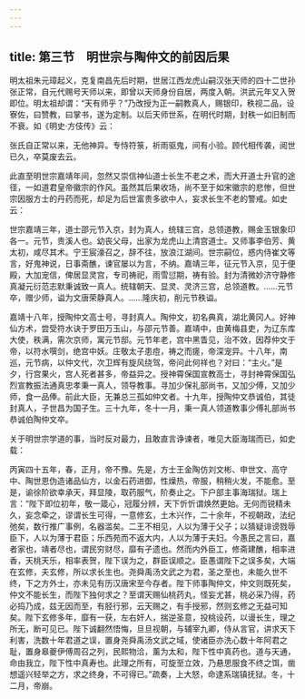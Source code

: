 ```yaml
---
---
---
```

title: 第三节　明世宗与陶仲文的前因后果
---




明太祖朱元璋起义，克复南昌先后时期，世居江西龙虎山嗣汉张天师的四十二世孙张正常，自元代赐号天师以来，即曾以天师身份自居，两度入朝。洪武元年又入贺即位。明太祖却谓：“天有师乎？”乃改授为正一嗣教真人，赐银印，秩视二品，设寮佐，曰赞教，曰掌书，遂为定制。以后天师世系，在明代时期，封秩一如旧制而不衰。如《明史·方伎传》云：

张氏自正常以来，无他神异。专恃符箓，祈雨驱鬼，间有小验。顾代相传袭，阅世已久，卒莫废去云。

此直至明世宗嘉靖年间，忽然又崇信神仙道士长生不老之术，而大开道士升官的途径，一如道君皇帝徽宗的作风。虽然其后果收场，尚不至于如宋徽宗的悲惨，但世宗因服方士的丹药而死，却足为后世富贵多欲中人，妄求长生不老的警戒。如史云：

世宗嘉靖三年，道士邵元节入京，封为真人，统辖三宫，总领道教，赐金玉银象印各一。元节，贵溪人也。幼丧父母，出家为龙虎山上清宫道士。又师事李伯芳、黄太初，咸尽其术。宁王宸濠召之，辞不往，放浪江湖间。世宗嗣位，惑内侍崔文等言，好鬼神说，日事斋醮，谏官屡以为言，不纳。嘉靖三年，征元节入京，见于便殿，大加宠信，俾居显灵宫，专司祷祀，雨雪愆期，祷有验。封为清微妙济守静修真凝元衍范志默秉诚致一真人。统辖朝天、显灵、灵济三宫，总领道教。……元节卒，赠少师，谥为文唐荣静真人。……隆庆初，削元节秩谥。

嘉靖十八年，授陶仲文高士号，寻封真人。陶仲文，初名典真，湖北黄冈人。好神仙方术，尝受符水诀于罗田万玉山，与邵元节善。嘉靖中，由黄梅县吏，为辽东库大使，秩满，需次京师，寓元节邸。元节年老，宫中黑眚见，治不效，因荐仲文于帝，以符水噀剑，绝宫中妖。庄敬太子患痘，祷之而瘥，帝深宠异。十八年，南巡，元节病，以仲文代，次卫辉有旋风绕驾，帝问此何祥也？对曰：“主火。”是夕，行宫果火，宫人死者甚多，帝益异之。授神霄保国宣教高士，寻封神霄保国弘烈宣教振法通真忠孝秉一真人，领导教事。寻加少保礼部尚书，又加少傅，又加少师，食一品俸。前此大臣，无兼总三孤如仲文者。十九年，授陶仲文恭诚伯，其徒封真人，子世昌为国子生。三十九年，冬十一月，秉一真人领道教事少傅礼部尚书恭诚伯陶仲文卒。

关于明世宗学道的事，当时反对最力，且敢直言诤谏者，唯见大臣海瑞而已，如史载：

丙寅四十五年，春，正月，帝不豫。先是，方士王金陶仿刘文彬、申世文、高守中、陶世恩伪造诸品仙方，以金石药进御，性燥热，帝服，稍稍火发，不能愈。至是，谕徐阶欲幸承天，拜显陵，取药服气，阶奏止之。下户部主事海瑞狱。瑞上言：“陛下即位初年，敬一箴心，冠履分辨，天下忻忻谓焕然更始。无何而锐精未久，妄念牵之，谬谓长生可得，一意修玄，土木兴作，二十余年，不视朝政，法纪弛矣，数行推广事例，名器滥矣。二王不相见，人以为薄于父子；以猜疑诽谤戮辱臣下，人以为薄于君臣；乐西苑而不返大内，人以为薄于夫妇。今愚民之言曰，嘉者家也，靖者尽也，谓民穷财尽，靡有孑遗也。然而内外臣工，修斋建醮，相率进香，天桃天乐，相率表贺，陛下误为之，群臣误顺之。臣愚谓陛下之误多矣，大端在玄修，夫玄修，所以求长生也。尧舜禹汤文武之为君，圣之至也，未能久世不终，下之方外士，亦未见有历汉唐宋至今存者。陛下师事陶仲文，仲文则既死矣，仲文不能长生，而陛下独何求之？至谓天赐仙桃药丸，怪妄尤甚，桃必采乃得，药必捣乃成，兹无因而至，有胫行邪，云天赐之，有手授邪，然则玄修之无益可知矣。陛下玄修多年，靡有一获，左右奸人，揣逆圣意，投桃设药，以谩长生，理之所无，断可见已。陛下诚翻然悟悔，旦旦视朝，与辅宰九卿，侍从言官，讲求天下利害，洗数十年君道之误，置身尧舜禹汤文武之域，使诸臣亦洗心数十年阿君之耻，置身皋夔伊傅周召之列，民熙物洽，薰为太和，陛下性中真药也。道与天通，命由我立，陛下性中真寿也。此理之所有，可旋至立效，乃悬思服食不终之饵，凿想遥兴轻举之方，求之终身，不可得已。”疏奏，上大怒，命逮系瑞镇抚狱。冬，十二月，帝崩。